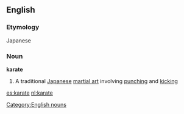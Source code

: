 ==English==
===Etymology===
Japanese

===Noun===
{{wikipedia}}
'''karate'''

# A traditional [[Japanese]] [[martial art]] involving [[punch]]ing and [[kick]]ing

[[Category:English nouns]]

[[es:karate]]
[[nl:karate]]